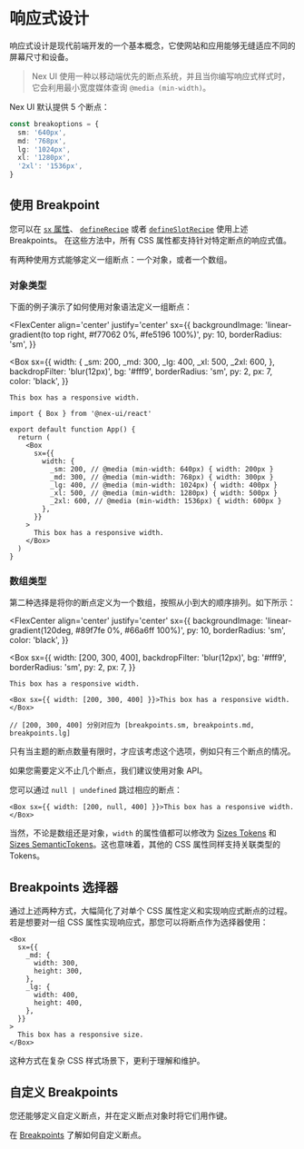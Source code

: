 
# 响应式设计

响应式设计是现代前端开发的一个基本概念，它使网站和应用能够无缝适应不同的屏幕尺寸和设备。

> Nex UI 使用一种以移动端优先的断点系统，并且当你编写响应式样式时，它会利用最小宽度媒体查询 `@media (min-width)`。

Nex UI 默认提供 5 个断点：

```ts
const breakoptions = {
  sm: '640px',
  md: '768px',
  lg: '1024px',
  xl: '1280px',
  '2xl': '1536px',
}
```

## 使用 Breakpoint

您可以在 [`sx` 属性](/docs/styling/sx-prop)、 [`defineRecipe`](/docs/styling/recipes) 或者 [`defineSlotRecipe`](/docs/styling/slot-recipes) 使用上述 Breakpoints。
在这些方法中，所有 CSS 属性都支持针对特定断点的响应式值。

有两种使用方式能够定义一组断点：一个对象，或者一个数组。

### 对象类型

下面的例子演示了如何使用对象语法定义一组断点：

<FlexCenter
  align='center'
  justify='center'
  sx={{
    backgroundImage: 'linear-gradient(to top right, #f77062 0%, #fe5196 100%)',
    py: 10,
    borderRadius: 'sm',
  }}
>
  <Box
    sx={{
      width: {
        _sm: 200,
        _md: 300,
        _lg: 400,
        _xl: 500,
        _2xl: 600,
      },
      backdropFilter: 'blur(12px)',
      bg: '#fff9',
      borderRadius: 'sm',
      py: 2,
      px: 7,
      color: 'black',
    }}
  >
    This box has a responsive width.
  </Box>
</FlexCenter>

```tsx
import { Box } from '@nex-ui/react'

export default function App() {
  return (
    <Box
      sx={{
        width: {
          _sm: 200, // @media (min-width: 640px) { width: 200px }
          _md: 300, // @media (min-width: 768px) { width: 300px }
          _lg: 400, // @media (min-width: 1024px) { width: 400px }
          _xl: 500, // @media (min-width: 1280px) { width: 500px }
          _2xl: 600, // @media (min-width: 1536px) { width: 600px }
        },
      }}
    >
      This box has a responsive width.
    </Box>
  )
}
```

### 数组类型

第二种选择是将你的断点定义为一个数组，按照从小到大的顺序排列。如下所示：

<FlexCenter
  align='center'
  justify='center'
  sx={{
    backgroundImage: 'linear-gradient(120deg, #89f7fe 0%, #66a6ff 100%)',
    py: 10,
    borderRadius: 'sm',
    color: 'black',
  }}
>
  <Box
    sx={{
      width: [200, 300, 400],
      backdropFilter: 'blur(12px)',
      bg: '#fff9',
      borderRadius: 'sm',
      py: 2,
      px: 7,
    }}
  >
    This box has a responsive width.
  </Box>
</FlexCenter>

```tsx
<Box sx={{ width: [200, 300, 400] }}>This box has a responsive width.</Box>

// [200, 300, 400] 分别对应为 [breakpoints.sm, breakpoints.md, breakpoints.lg]
```

<Callout type='info'>
只有当主题的断点数量有限时，才应该考虑这个选项，例如只有三个断点的情况。

如果您需要定义不止几个断点，我们建议使用对象 API。

</Callout>

您可以通过 `null | undefined` 跳过相应的断点：

```tsx
<Box sx={{ width: [200, null, 400] }}>This box has a responsive width.</Box>
```

当然，不论是数组还是对象，`width` 的属性值都可以修改为 [Sizes Tokens](/docs/customization/sizes) 和
[Sizes SemanticTokens](/docs/customization/sizes)。这也意味着，其他的 CSS 属性同样支持关联类型的 Tokens。

## Breakpoints 选择器

通过上述两种方式，大幅简化了对单个 CSS 属性定义和实现响应式断点的过程。若是想要对一组 CSS 属性实现响应式，那您可以将断点作为选择器使用：

```tsx
<Box
  sx={{
    _md: {
      width: 300,
      height: 300,
    },
    _lg: {
      width: 400,
      height: 400,
    },
  }}
>
  This box has a responsive size.
</Box>
```

这种方式在复杂 CSS 样式场景下，更利于理解和维护。

## 自定义 Breakpoints

您还能够定义自定义断点，并在定义断点对象时将它们用作键。

在 [Breakpoints](/docs/customization/breakpoints) 了解如何自定义断点。
